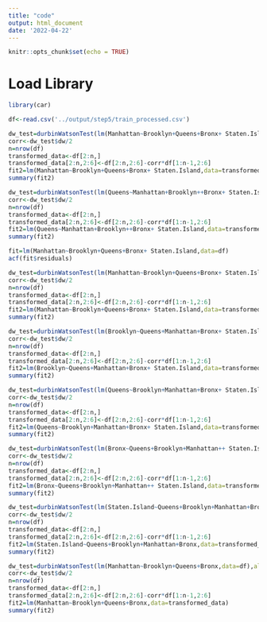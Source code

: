 ```yaml
---
title: "code"
output: html_document
date: '2022-04-22'
---
```


```r
knitr::opts_chunk$set(echo = TRUE)
```

# Load Library

```r
library(car)
```

```r
df<-read.csv('../output/step5/train_processed.csv')
```

```r
dw_test=durbinWatsonTest(lm(Manhattan~Brooklyn+Queens+Bronx+ Staten.Island,data=df),alternative='positive')
corr<-dw_test$dw/2
n=nrow(df)
transformed_data<-df[2:n,]
transformed_data[2:n,2:6]<-df[2:n,2:6]-corr*df[1:n-1,2:6]
fit2=lm(Manhattan~Brooklyn+Queens+Bronx+ Staten.Island,data=transformed_data)
summary(fit2)
```

```r
dw_test=durbinWatsonTest(lm(Queens~Manhattan+Brooklyn++Bronx+ Staten.Island,data=df),alternative='positive')
corr<-dw_test$dw/2
n=nrow(df)
transformed_data<-df[2:n,]
transformed_data[2:n,2:6]<-df[2:n,2:6]-corr*df[1:n-1,2:6]
fit2=lm(Queens~Manhattan+Brooklyn++Bronx+ Staten.Island,data=transformed_data)
summary(fit2)
```



```r
fit=lm(Manhattan~Brooklyn+Queens+Bronx+ Staten.Island,data=df)
acf(fit$residuals)
```

```r
dw_test=durbinWatsonTest(lm(Manhattan~Brooklyn+Queens+Bronx+ Staten.Island,data=df),alternative='positive')
corr<-dw_test$dw/2
n=nrow(df)
transformed_data<-df[2:n,]
transformed_data[2:n,2:6]<-df[2:n,2:6]-corr*df[1:n-1,2:6]
fit2=lm(Manhattan~Brooklyn+Queens+Bronx+ Staten.Island,data=transformed_data)
summary(fit2)
```

```r
dw_test=durbinWatsonTest(lm(Brooklyn~Queens+Manhattan+Bronx+ Staten.Island,data=df),alternative='positive')
corr<-dw_test$dw/2
n=nrow(df)
transformed_data<-df[2:n,]
transformed_data[2:n,2:6]<-df[2:n,2:6]-corr*df[1:n-1,2:6]
fit2=lm(Brooklyn~Queens+Manhattan+Bronx+ Staten.Island,data=transformed_data)
summary(fit2)
```

```r
dw_test=durbinWatsonTest(lm(Queens~Brooklyn+Manhattan+Bronx+ Staten.Island,data=df),alternative='positive')
corr<-dw_test$dw/2
n=nrow(df)
transformed_data<-df[2:n,]
transformed_data[2:n,2:6]<-df[2:n,2:6]-corr*df[1:n-1,2:6]
fit2=lm(Queens~Brooklyn+Manhattan+Bronx+ Staten.Island,data=transformed_data)
summary(fit2)
```

```r
dw_test=durbinWatsonTest(lm(Bronx~Queens+Brooklyn+Manhattan++ Staten.Island,data=df),alternative='positive')
corr<-dw_test$dw/2
n=nrow(df)
transformed_data<-df[2:n,]
transformed_data[2:n,2:6]<-df[2:n,2:6]-corr*df[1:n-1,2:6]
fit2=lm(Bronx~Queens+Brooklyn+Manhattan++ Staten.Island,data=transformed_data)
summary(fit2)
```

```r
dw_test=durbinWatsonTest(lm(Staten.Island~Queens+Brooklyn+Manhattan+Bronx,data=df),alternative='positive')
corr<-dw_test$dw/2
n=nrow(df)
transformed_data<-df[2:n,]
transformed_data[2:n,2:6]<-df[2:n,2:6]-corr*df[1:n-1,2:6]
fit2=lm(Staten.Island~Queens+Brooklyn+Manhattan+Bronx,data=transformed_data)
summary(fit2)
```

```r
dw_test=durbinWatsonTest(lm(Manhattan~Brooklyn+Queens+Bronx,data=df),alternative='positive')
corr<-dw_test$dw/2
n=nrow(df)
transformed_data<-df[2:n,]
transformed_data[2:n,2:6]<-df[2:n,2:6]-corr*df[1:n-1,2:6]
fit2=lm(Manhattan~Brooklyn+Queens+Bronx,data=transformed_data)
summary(fit2)
```
